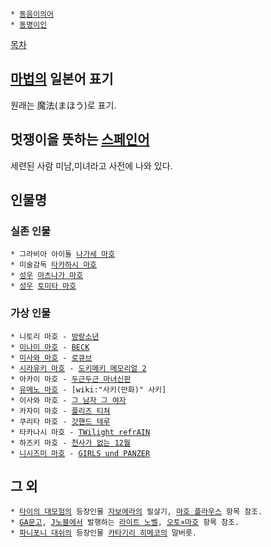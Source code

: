  * [[동음이의어]]
 * [[동명이인]]

[[목차]]

== [[마법]]의 일본어 표기 ==
원래는 魔法(まほう)로 표기.
== 멋쟁이을 뜻하는 [[스페인어]] ==
세련된 사람 미남,미녀라고 사전에 나와 있다.
== 인물명 ==
=== 실존 인물 ===
 * 그라비아 아이돌 [[나가세 마호]] 
 * 미술감독 [[타카하시 마호]]
 * [[성우]] [[마츠나가 마호]]
 * [[성우]] [[토미타 마호]]

=== 가상 인물 ===
 * 니토리 마호 - [[방랑소년]]
 * [[미나미 마호]] - [[BECK]]
 * [[미사와 마호]] - [[로큐브]]
 * [[시라유키 마호]] - [[도키메키 메모리얼 2]] 
 * 아카이 마호 - [[두근두근 마녀신판]]
 * [[유메노 마호]] - [wiki:"사키(만화)" 사키] 
 * 이사와 마호 - [[그 남자 그 여자]] 
 * 카자미 마호 - [[플리즈 티쳐]] 
 * 쿠리타 마호 - [[갓핸드 테루]]
 * 타카나시 마호 - [[TWilight refrAIN]]
 * 하즈키 마호 - [[천사가 없는 12월]]
 * [[니시즈미 마호]] - [[GIRLS und PANZER]]

== 그 외 ==
 * [[타이의 대모험]]의 등장인물 [[자보에라]]의 필살기, [[마호 플라우스]] 항목 참조.
 * [[GA문고]], [[J노블]]에서 발행하는 [[라이트 노벨]], [[오토×마호]] 항목 참조.
 * [[파니포니 대쉬]]의 등장인물 [[카타기리 히메코]]의 말버릇.
